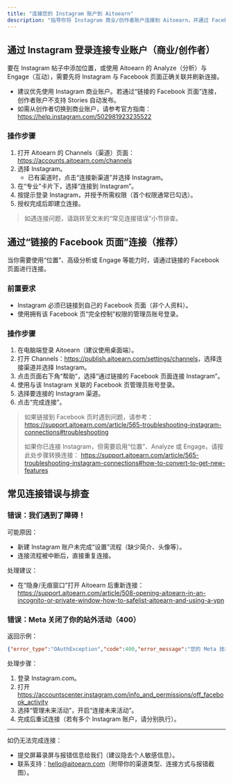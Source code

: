 ```yaml
---
title: "连接您的 Instagram 账户到 Aitoearn"
description: "指导你将 Instagram 商业/创作者账户连接到 Aitoearn，并通过 Facebook 页面完成权限授权与常见问题排查。"
---
```


## 通过 Instagram 登录连接专业账户（商业/创作者）

要在 Instagram 帖子中添加位置，或使用 Aitoearn 的 Analyze（分析）与 Engage（互动），需要先将 Instagram 与 Facebook 页面正确关联并刷新连接。

- 建议优先使用 Instagram 商业账户。若通过“链接的 Facebook 页面”连接，创作者账户不支持 Stories 自动发布。
- 如需从创作者切换到商业账户，请参考官方指南：<https://help.instagram.com/502981923235522>

### 操作步骤
1. 打开 Aitoearn 的 Channels（渠道）页面：<https://accounts.aitoearn.com/channels>
2. 选择 Instagram。
   - 已有渠道时，点击“连接新渠道”并选择 Instagram。
3. 在“专业”卡片下，选择“连接到 Instagram”。
4. 按提示登录 Instagram，并授予所需权限（首个权限通常已勾选）。
5. 授权完成后即建立连接。

> 如遇连接问题，请跳转至文末的“常见连接错误”小节排查。

## 通过“链接的 Facebook 页面”连接（推荐）

当你需要使用“位置”、高级分析或 Engage 等能力时，请通过链接的 Facebook 页面进行连接。

### 前置要求
- Instagram 必须已链接到自己的 Facebook 页面（非个人资料）。
- 使用拥有该 Facebook 页“完全控制”权限的管理员账号登录。

### 操作步骤
1. 在电脑端登录 Aitoearn（建议使用桌面端）。
2. 打开 Channels：<https://publish.aitoearn.com/settings/channels>，选择连接渠道并选择 Instagram。
3. 点击页面右下角“帮助”，选择“通过链接的 Facebook 页面连接 Instagram”。
4. 使用与该 Instagram 关联的 Facebook 页管理员账号登录。
5. 选择要连接的 Instagram 渠道。
6. 点击“完成连接”。

> 如果链接到 Facebook 页时遇到问题，请参考：
> <https://support.aitoearn.com/article/565-troubleshooting-instagram-connections#troubleshooting>
>
> 如果你已连接 Instagram，但需要启用“位置”、Analyze 或 Engage，请按此处步骤转换连接：
> <https://support.aitoearn.com/article/565-troubleshooting-instagram-connections#how-to-convert-to-get-new-features>

## 常见连接错误与排查

### 错误：我们遇到了障碍！
可能原因：
- 新建 Instagram 账户未完成“设置”流程（缺少简介、头像等）。
- 连接流程被中断后，直接重复连接。

处理建议：
- 在“隐身/无痕窗口”打开 Aitoearn 后重新连接：
  <https://support.aitoearn.com/article/508-opening-aitoearn-in-an-incognito-or-private-window-how-to-safelist-aitoearn-and-using-a-vpn>

### 错误：Meta 关闭了你的站外活动（400）
返回示例：
```json
{"error_type":"OAuthException","code":400,"error_message":"您的 Meta 技术活动目前已关闭。"}
```
处理步骤：
1. 登录 Instagram.com。
2. 打开 <https://accountscenter.instagram.com/info_and_permissions/off_facebook_activity>
3. 选择“管理未来活动”，开启“连接未来活动”。
4. 完成后重试连接（若有多个 Instagram 账户，请分别执行）。

---

如仍无法完成连接：
- 提交屏幕录屏与报错信息给我们（建议隐去个人敏感信息）。
- 联系支持：hello@aitoearn.com（附带你的渠道类型、连接方式与报错截图）。